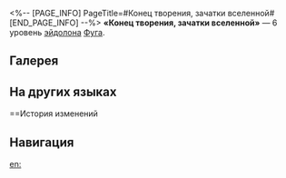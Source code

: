 <%-- [PAGE_INFO]
PageTitle=#Конец творения, зачатки вселенной#
[END_PAGE_INFO] --%>
{{Эйдолон Инфобокс
|Название         = Конец творения, зачатки вселенной
|Изображение      = Эйдолон Конец творения, зачатки вселенной.png
|Персонаж         = Фуга
|Уровень          = 6
|Длительность     = 
|Описание         = Эффективность пробития уязвимости Фуги повышается на 50%. Пока Фуга находится в состоянии Неистовый ожог, эффект статуса Молитва лисы применяется ко всем союзникам.
|Свойство1        = 
|Масштабирование1 = 
}}
'''«Конец творения, зачатки вселенной»''' — 6 уровень [[эйдолон]]а [[Фуга]].

==Галерея==
{{Галерея|position=left|captionalign=center
|Персонаж Фуга Эйдолон 6.png|Осколок Эйдолона
}}

==На других языках==
{{На других языках
|en   = Clairvoyance of Boom and Doom
|zhs  = 肇素未来，晦明兴灭
|zht  = 肇素未來，晦明興滅
|ja   = {{Rubi|肇|はじ}}めて{{Rubi|未来|みらい}}を{{Rubi|悟|さと}}り、
{{Rubi|明暗|めいあん}}の{{Rubi|興亡|こうぼう}}を{{Rubi|知|し}}る
|ko   = 예지된 미래, 밝혀진 성쇠
|es   = Clarividencia de fortunas y desgracias
|fr   = Vision prophétique de la prospérité et du déclin
|ru   = Конец творения, зачатки вселенной
|th   = Clairvoyance of Boom and Doom
|vi   = Tương Lai Đơn Sắc, Vong Thịnh Đan Xen
|de   = Hellsehen in Licht und Schatten
|id   = Clairvoyance of Boom and Doom
|pt   = Clarividência da Aniquilação Explosiva
}}

==История изменений
{{История изменений|3.5}}

==Навигация==
{{Навык Навбокс|Фуга}}

[[en:]]